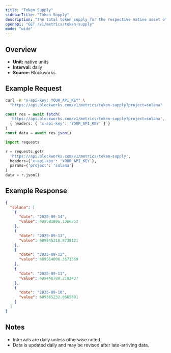 ```yaml
---
title: "Token Supply"
sidebarTitle: "Token Supply"
description: "The total token supply for the respective native asset of that chain. Inclusive of all locked tokens."
openapi: "GET /v1/metrics/token-supply"
mode: "wide"
---
```


## Overview

- **Unit:** native units
- **Interval:** daily
- **Source:** Blockworks

## Example Request

<CodeGroup>

```bash cURL
curl -H "x-api-key: YOUR_API_KEY" \
  "https://api.blockworks.com/v1/metrics/token-supply?project=solana"
```

```typescript TypeScript
const res = await fetch(
  'https://api.blockworks.com/v1/metrics/token-supply?project=solana',
  { headers: { 'x-api-key': 'YOUR_API_KEY' } }
)
const data = await res.json()
```

```python Python
import requests

r = requests.get(
  'https://api.blockworks.com/v1/metrics/token-supply',
  headers={'x-api-key': 'YOUR_API_KEY'},
  params={'project': 'solana'}
)
data = r.json()
```

</CodeGroup>

## Example Response

```json
{
  "solana": [
    {
      "date": "2025-09-14",
      "value": 609581896.1366252
    },
    {
      "date": "2025-09-13",
      "value": 609545218.8738121
    },
    {
      "date": "2025-09-12",
      "value": 609514006.3671569
    },
    {
      "date": "2025-09-11",
      "value": 609448788.2103437
    },
    {
      "date": "2025-09-10",
      "value": 609385232.0665891
    }
  ]
}
```

## Notes
- Intervals are daily unless otherwise noted.
- Data is updated daily and may be revised after late-arriving data.